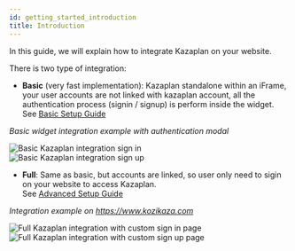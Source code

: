 ```yaml
---
id: getting_started_introduction
title: Introduction
---
```


In this guide, we will explain how to integrate Kazaplan on your website.

There is two type of integration:
 - **Basic** (very fast implementation): Kazaplan standalone within an iFrame, your user accounts are not linked with kazaplan account, all the authentication process (signin / signup) is  perform inside the widget. <br />See [Basic Setup Guide](/docs/basic_setup)

*Basic widget integration example with authentication modal*
<div style={{ display: 'flex', alignItems: 'center', justifyContent: 'center', marginBottom: '2em' }}>
    <div style={{ marginRight: 15 }}>
        <img src="/img/basic_integration_signin.png" alt="Basic Kazaplan integration sign in" />
    </div>
    <div>
        <img src="/img/basic_integration_signup.png" alt="Basic Kazaplan integration sign up" />
    </div>
</div>

 - **Full**: Same as basic, but accounts are linked, so user only need to sigin on your website to access Kazaplan.<br />See [Advanced Setup Guide](/docs/advanced_setup)

*Integration example on https://www.kozikaza.com*
<div style={{ display: 'flex', alignItems: 'center', justifyContent: 'center' }}>
    <div style={{ marginRight: 15 }}>
        <img src="/img/full_integration_signin.png" alt="Full Kazaplan integration with custom sign in page" />
    </div>
    <div>
        <img src="/img/full_integration_signup.png" alt="Full Kazaplan integration with custom sign up page" />
    </div>
</div>